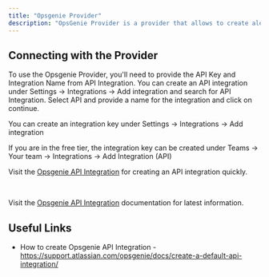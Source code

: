 ```yaml
---
title: "Opsgenie Provider"
description: "OpsGenie Provider is a provider that allows to create alerts in OpsGenie."
---
```


<AutoGeneratedSnippet />

## Connecting with the Provider

To use the Opsgenie Provider, you'll need to provide the API Key and Integration Name from API Integration. You can create an API integration under Settings -> Integrations -> Add integration and search for API Integration. Select API and provide a name for the integration and click on continue.

You can create an integration key under Settings -> Integrations -> Add integration

<Note>
  If you are in the free tier, the integration key can be created under Teams ->
  Your team -> Integrations -> Add Integration (API)
</Note>

Visit the [Opsgenie API Integration](https://app.opsgenie.com/settings/integrations/create/api) for creating an API integration quickly.

<Frame width="100" height="200">
  <img height="10" src="/images/opsgenie-provider_1.png" />
</Frame>

<Frame width="100" height="200">
  <img height="10" src="/images/opsgenie-provider_2.png" />
</Frame>

<Frame width="100" height="200">
  <img height="10" src="/images/opsgenie-provider_3.png" />
</Frame>

<Frame width="100" height="200">
  <img height="10" src="/images/opsgenie-provider_4.png" />
</Frame>

Visit the [Opsgenie API Integration](https://support.atlassian.com/opsgenie/docs/create-a-default-api-integration/) documentation for latest information.

## Useful Links

- How to create Opsgenie API Integration - https://support.atlassian.com/opsgenie/docs/create-a-default-api-integration/
